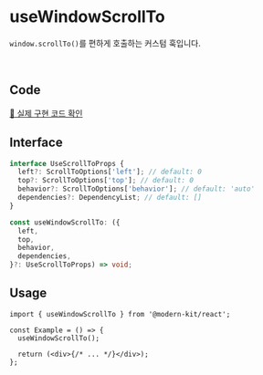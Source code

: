 # useWindowScrollTo

`window.scrollTo()`를 편하게 호출하는 커스텀 훅입니다.

<br />

## Code
[🔗 실제 구현 코드 확인](https://github.com/modern-agile-team/modern-kit/blob/main/packages/react/src/hooks/useWindowScrollTo/index.ts)

## Interface
```ts title="typescript"
interface UseScrollToProps {
  left?: ScrollToOptions['left']; // default: 0
  top?: ScrollToOptions['top']; // default: 0
  behavior?: ScrollToOptions['behavior']; // default: 'auto'
  dependencies?: DependencyList; // default: []
}

const useWindowScrollTo: ({
  left,
  top,
  behavior,
  dependencies,
}?: UseScrollToProps) => void;
```

## Usage
```tsx title="typescript"
import { useWindowScrollTo } from '@modern-kit/react';

const Example = () => {
  useWindowScrollTo();

  return (<div>{/* ... */}</div>);
};
```